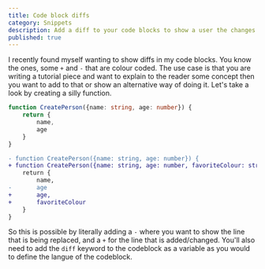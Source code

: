 ```yaml
---
title: Code block diffs
category: Snippets
description: Add a diff to your code blocks to show a user the changes
published: true
---
```


I recently found myself wanting to show diffs in my code blocks. You know the ones, some `+` and `-` that are colour coded. The use case is that you are writing a tutorial piece and want to explain to the reader some concept then you want to add to that or show an alternative way of doing it. Let's take a look by creating a silly function.

```typescript
function CreatePerson({name: string, age: number}) {
    return {
        name,
        age
    }
}
```

```diff
- function CreatePerson({name: string, age: number}) {
+ function CreatePerson({name: string, age: number, favoriteColour: string}) {
    return {
        name,
-       age
+       age,
+       favoriteColour
    }
}
```

So this is possible by literally adding a `-` where you want to show the line that is being replaced, and a `+` for the line that is added/changed. You'll also need to add the `diff` keyword to the codeblock as a variable as you would to define the langue of the codeblock.